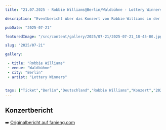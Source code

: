 ```yaml
---
title: "21.07.2025 - Robbie Williams@Berlin/Waldbühne - Lottery Winners"

description: "Eventbericht über das Konzert von Robbie Williams in der Waldbühne in Berlin am 21.07.2025, unterstützt von den Lottery Winners."

pubDate: "2025-07-21"

featuredImage: "/src/content/gallery/2025/07-21/2025-07-21_18-45-00.jpg"

slug: "2025/07-21"

gallery:

 - title: "Robbie Williams"
 - venue: "Waldbühne"
 - city: "Berlin"
 - artist: "Lottery Winners"


tags: ["Ticket","Berlin","Deutschland","Robbie Williams","Konzert","2025","Lottery Winners","Live 2025"]
---
```

## Konzertbericht
➡️ [Originalbericht auf fanieng.com](https://fanieng.com/2025/07-21/2025-07-21-robbie-williams-berlin-waldbuehne)
